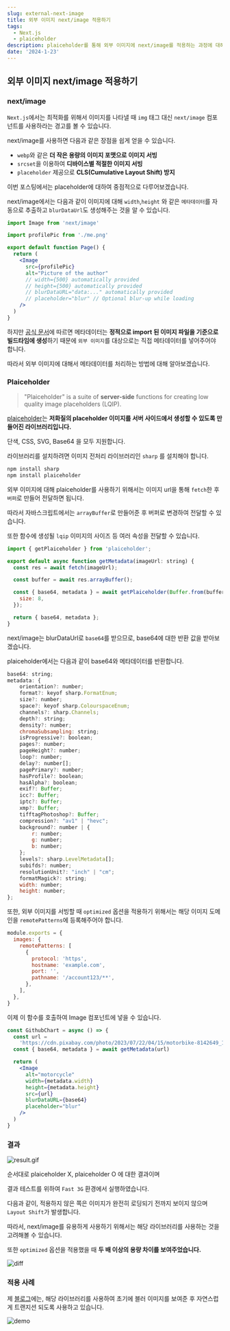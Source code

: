 ```yaml
---
slug: external-next-image
title: 외부 이미지 next/image 적용하기
tags:
  - Next.js
  - plaiceholder
description: plaiceholder를 통해 외부 이미지에 next/image를 적용하는 과정에 대해서 설명합니다.
date: '2024-1-23'
---
```


## 외부 이미지 next/image 적용하기

### next/image

`Next.js`에서는 최적화를 위해서 이미지를 나타낼 때 `img` 태그 대신 `next/image` 컴포넌트를 사용하라는 경고를 볼 수 있습니다.

next/image를 사용하면 다음과 같은 장점을 쉽게 얻을 수 있습니다.

- `webp`와 같은 **더 작은 용량의 이미지 포맷으로 이미지 서빙**
- `srcset`을 이용하여 **디바이스별 적절한 이미지 서빙**
- `placeholder` 제공으로 **CLS(Cumulative Layout Shift) 방지**

이번 포스팅에서는 placeholder에 대하여 중점적으로 다루어보겠습니다.

next/image에서는 다음과 같이 이미지에 대해 `width`,`height` 와 같은 `메타데이터`를 자동으로 추출하고 `blurDataUrl`도 생성해주는 것을 알 수 있습니다.

```jsx title="next/image"
import Image from 'next/image'

import profilePic from './me.png'

export default function Page() {
  return (
    <Image
      src={profilePic}
      alt="Picture of the author"
      // width={500} automatically provided
      // height={500} automatically provided
      // blurDataURL="data:..." automatically provided
      // placeholder="blur" // Optional blur-up while loading
    />
  )
}
```

하지만 [공식 문서](https://nextjs.org/docs/app/building-your-application/optimizing/images)에 따르면 메타데이터는 **정적으로 import 된 이미지 파일을 기준으로 빌드타임에 생성**하기 때문에 `외부 이미지`를 대상으로는 직접 메타데이터를 넣어주어야 합니다.

따라서 외부 이미지에 대해서 메타데이터를 처리하는 방법에 대해 알아보겠습니다.

### Plaiceholder

> "Plaiceholder" is a suite of **server-side** functions for creating low quality image placeholders (LQIP).

[plaiceholder](https://plaiceholder.co/docs)는 **저화질의 placeholder 이미지를 서버 사이드에서 생성할 수 있도록 만들어진 라이브러리입니다.**

단색, CSS, SVG, Base64 을 모두 지원합니다.

라이브러리를 설치하려면 이미지 전처리 라이브러리인 `sharp` 를 설치해야 합니다.

```jsx title="sharp 설치"
npm install sharp
npm install plaiceholder
```

외부 이미지에 대해 plaiceholder를 사용하기 위해서는 이미지 url을 통해 `fetch`한 후 `버퍼`로 만들어 전달하면 됩니다.

따라서 자바스크립트에서는 `arrayBuffer`로 만들어준 후 버퍼로 변경하여 전달할 수 있습니다.

또한 함수에 생성될 `lqip` 이미지의 사이즈 등 여러 속성을 전달할 수 있습니다.

```jsx title="getMetadata.ts"
import { getPlaiceholder } from 'plaiceholder';

export default async function getMetadata(imageUrl: string) {
  const res = await fetch(imageUrl);

  const buffer = await res.arrayBuffer();

  const { base64, metadata } = await getPlaiceholder(Buffer.from(buffer), {
    size: 8,
  });

  return { base64, metadata };
}
```

next/image는 blurDataUrl로 `base64`를 받으므로, base64에 대한 반환 값을 받아보겠습니다.

plaiceholder에서는 다음과 같이 base64와 메타데이터를 반환합니다.

```jsx title="plaiceholder 반환 값"
base64: string;
metadata: {
    orientation?: number;
    format?: keyof sharp.FormatEnum;
    size?: number;
    space?: keyof sharp.ColourspaceEnum;
    channels?: sharp.Channels;
    depth?: string;
    density?: number;
    chromaSubsampling: string;
    isProgressive?: boolean;
    pages?: number;
    pageHeight?: number;
    loop?: number;
    delay?: number[];
    pagePrimary?: number;
    hasProfile?: boolean;
    hasAlpha?: boolean;
    exif?: Buffer;
    icc?: Buffer;
    iptc?: Buffer;
    xmp?: Buffer;
    tifftagPhotoshop?: Buffer;
    compression?: "av1" | "hevc";
    background?: number | {
        r: number;
        g: number;
        b: number;
    };
    levels?: sharp.LevelMetadata[];
    subifds?: number;
    resolutionUnit?: "inch" | "cm";
    formatMagick?: string;
    width: number;
    height: number;
};
```

또한, 외부 이미지를 서빙할 때 `optimized` 옵션을 적용하기 위해서는 해당 이미지 도메인을 `remotePatterns`에 등록해주어야 합니다.

```jsx title="next.config.js"
module.exports = {
  images: {
    remotePatterns: [
      {
        protocol: 'https',
        hostname: 'example.com',
        port: '',
        pathname: '/account123/**',
      },
    ],
  },
}
```

이제 이 함수를 호출하여 Image 컴포넌트에 넣을 수 있습니다.

```jsx title="GithubChart.tsx"
const GithubChart = async () => {
  const url =
    'https://cdn.pixabay.com/photo/2023/07/22/04/15/motorbike-8142649_1280.jpg'
  const { base64, metadata } = await getMetadata(url)

  return (
    <Image
      alt="motorcycle"
      width={metadata.width}
      height={metadata.height}
      src={url}
      blurDataURL={base64}
      placeholder="blur"
    />
  )
}
```

### 결과

![result.gif](/public/posts/external-next-image/result.gif)

순서대로 plaiceholder X, plaiceholder O 에 대한 결과이며

결과 테스트를 위하여 `Fast 3G` 환경에서 실행하였습니다.

다음과 같이, 적용하지 않은 쪽은 이미지가 완전히 로딩되기 전까지 보이지 않으며 `Layout Shift`가 발생합니다.

따라서, next/image를 유용하게 사용하기 위해서는 해당 라이브러리를 사용하는 것을 고려해볼 수 있습니다.

또한 `optimized` 옵션을 적용했을 때 **두 배 이상의 용량 차이를 보여주었습니다.**

![diff](/public/posts/external-next-image/diff.png)

### 적용 사례

제 [블로그](https://blog.leey00nsu.com/)에는, 해당 라이브러리를 사용하여 초기에 블러 이미지를 보여준 후 자연스럽게 트랜지션 되도록 사용하고 있습니다.

![demo](/public/posts/external-next-image/demo.gif)
